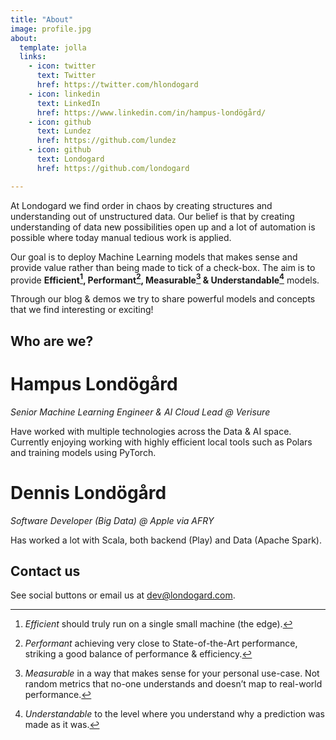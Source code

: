 ```yaml
---
title: "About"
image: profile.jpg
about:
  template: jolla
  links:
    - icon: twitter
      text: Twitter
      href: https://twitter.com/hlondogard
    - icon: linkedin
      text: LinkedIn
      href: https://www.linkedin.com/in/hampus-londögård/
    - icon: github
      text: Lundez
      href: https://github.com/lundez
    - icon: github
      text: Londogard
      href: https://github.com/londogard

---
```


At Londogard we find order in chaos by creating structures and understanding out of unstructured data. Our belief is that by creating understanding of data new possibilities open up and a lot of automation is possible where today manual tedious work is applied.

Our goal is to deploy Machine Learning models that makes sense and provide value rather than being made to tick of a check-box. The aim is to provide **Efficient[^1], Performant[^2], Measurable[^3] & Understandable[^4]** models.

[^1]: _Efficient_ should truly run on a single small machine (the edge).  
[^2]: _Performant_ achieving very close to State-of-the-Art performance, striking a good balance of performance & efficiency.  
[^3]: _Measurable_ in a way that makes sense for your personal use-case. Not random metrics that no-one understands and doesn't map to real-world performance.  
[^4]: _Understandable_ to the level where you understand why a prediction was made as it was.

Through our blog & demos we try to share powerful models and concepts that we find interesting or exciting!

## Who are we?

::: {layout-ncol=2}
# Hampus Londögård
_Senior Machine Learning Engineer & AI Cloud Lead  @ Verisure_

Have worked with multiple technologies across the Data & AI space. Currently enjoying working with highly efficient local tools such as Polars and training models using PyTorch.

# Dennis Londögård
_Software Developer (Big Data)  @ Apple via AFRY_

Has worked a lot with Scala, both backend (Play) and Data (Apache Spark).
:::

## Contact us

See social buttons or email us at [dev@londogard.com](mailto:dev@londogard.com).
